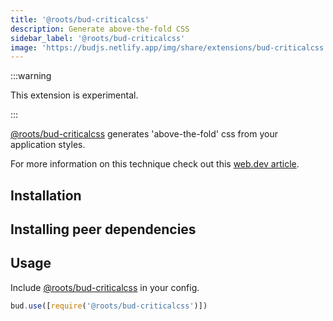 ```yaml
---
title: '@roots/bud-criticalcss'
description: Generate above-the-fold CSS
sidebar_label: '@roots/bud-criticalcss'
image: 'https://budjs.netlify.app/img/share/extensions/bud-criticalcss.png'
---
```



:::warning

This extension is experimental.

:::

[@roots/bud-criticalcss](/extensions/bud-criticalcss) generates 'above-the-fold' css from your application styles.

For more information on this technique check out this [web.dev article](https://web.dev/extract-critical-css/).

## Installation

<Install packages="@roots/bud-criticalcss" />

## Installing peer dependencies

<PeerDependencies />

## Usage

Include [@roots/bud-criticalcss](/extensions/bud-criticalcss) in your config.

```js {2} title='bud.config.js'
bud.use([require('@roots/bud-criticalcss')])
```
